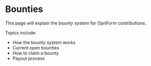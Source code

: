 # Bounties

This page will explain the bounty system for OpnForm contributions.

Topics include:

- How the bounty system works
- Current open bounties
- How to claim a bounty
- Payout process
